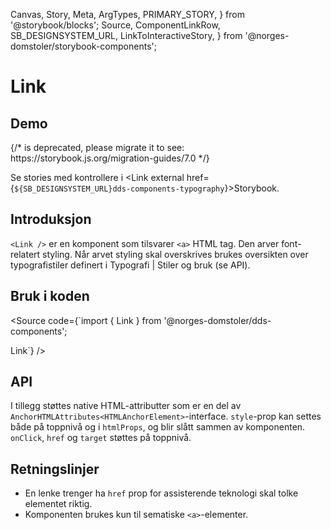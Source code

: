   Canvas,
  Story,
  Meta,
  ArgTypes,
  PRIMARY_STORY,
} from '@storybook/blocks';
  Source,
  ComponentLinkRow,
  SB_DESIGNSYSTEM_URL,
  LinkToInteractiveStory,
} from '@norges-domstoler/storybook-components';

<Meta of={LinkStories} />

# Link

<ComponentLinkRow
  docsHref="https://design.domstol.no/987b33f71/p/3718e2-typography"
  githubHref="https://github.com/domstolene/designsystem/tree/master/packages/components/src/components/Typography/Link"
/>

## Demo

<Canvas>
  {/* <Story id="dds-components-typography-link--default" /> is deprecated, please migrate it to <Story of={referenceToStory} /> see: https://storybook.js.org/migration-guides/7.0 */}

  <Story id="dds-components-typography-link--default" />
</Canvas>

Se stories med kontrollere i <Link external href={`${SB_DESIGNSYSTEM_URL}dds-components-typography`}>Storybook</Link>.

## Introduksjon

`<Link />` er en komponent som tilsvarer `<a>` HTML tag. Den arver font-relatert styling. Når arvet styling skal overskrives brukes oversikten over typografistiler definert i <Link external href="https://design.domstol.no/987b33f71/p/63b944-typografi/b/21516f">Typografi | Stiler og bruk</Link> (se API).

## Bruk i koden

<Source
  code={`import { Link } from '@norges-domstoler/dds-components';

<Link href="https://domstol.no">Link</Link>`} />

## API

<ArgTypes story={PRIMARY_STORY} />

I tillegg støttes native HTML-attributter som er en del av
`AnchorHTMLAttributes<HTMLAnchorElement>`-interface.
`style`-prop kan settes både på toppnivå og i `htmlProps`, og blir slått
sammen av komponenten. `onClick`, `href` og `target` støttes på toppnivå.

## Retningslinjer

- En lenke trenger ha `href` prop for assisterende teknologi skal tolke elementet riktig.
- Komponenten brukes kun til sematiske `<a>`-elementer.
